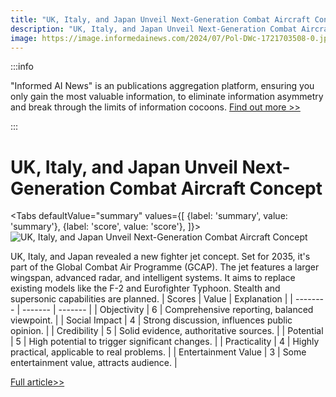 ```yaml
---
title: "UK, Italy, and Japan Unveil Next-Generation Combat Aircraft Concept"
description: "UK, Italy, and Japan Unveil Next-Generation Combat Aircraft Concept"
image: https://image.informedainews.com/2024/07/Pol-DWc-1721703508-0.jpg
---
```



:::info

"Informed AI News" is an publications aggregation platform, ensuring you only gain the most valuable information, to eliminate information asymmetry and break through the limits of information cocoons.  [Find out more >>](/)

:::

# UK, Italy, and Japan Unveil Next-Generation Combat Aircraft Concept


<Tabs
	defaultValue="summary"
	values={[
	{label: 'summary', value: 'summary'},
	{label: 'score', value: 'score'},
]}>
<TabItem value="summary">
<img
  src="https://image.informedainews.com/2024/07/Pol-DWc-1721703508-0.jpg"
  alt="UK, Italy, and Japan Unveil Next-Generation Combat Aircraft Concept"
/>



UK, Italy, and Japan revealed a new fighter jet concept. Set for 2035, it's part of the Global Combat Air Programme (GCAP). The jet features a larger wingspan, advanced radar, and intelligent systems. It aims to replace existing models like the F-2 and Eurofighter Typhoon. Stealth and supersonic capabilities are planned.
</TabItem>
<TabItem value="score">
	| Scores     | Value   | Explanation |
	| -------- | ------- | ------- |
	| Objectivity  | 6    | Comprehensive reporting, balanced viewpoint.    |
	| Social Impact | 4     | Strong discussion, influences public opinion.    |
	| Credibility    | 5    | Solid evidence, authoritative sources.    |
	| Potential    | 5    | High potential to trigger significant changes.    |
	| Practicality    | 4    | Highly practical, applicable to real problems.    |
	| Entertainment Value    | 3    | Some entertainment value, attracts audience.    |
</TabItem>
</Tabs>

[Full article>>](https://sputniknews.com/20240723/uk-italy-japan-present-concept-of-next-generation-combat-aircraft---aerospace-company-1119465922.html)
